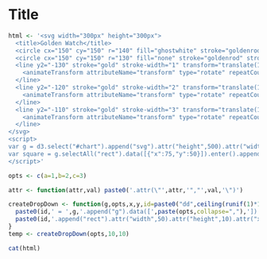 Title
========================================================
<script src="http://d3js.org/d3.v2.min.js" charset="utf-8"></script>

```r
html <- '<svg width="300px" height="300px">
  <title>Golden Watch</title>
  <circle cx="150" cy="150" r="140" fill="ghostwhite" stroke="goldenrod" stroke-width="2" />
  <circle cx="150" cy="150" r="130" fill="none" stroke="goldenrod" stroke-width="3" stroke-dasharray="2,11.613568" transform="rotate(-.12)" />
  <line y2="-130" stroke="gold" stroke-width="1" transform="translate(150,150) rotate(0)">
    <animateTransform attributeName="transform" type="rotate" repeatCount="indefinite" dur="60s" by="360" />
  </line>
  <line y2="-120" stroke="gold" stroke-width="2" transform="translate(150,150) rotate(0)">
    <animateTransform attributeName="transform" type="rotate" repeatCount="indefinite" dur="60min" by="360" />
  </line>
  <line y2="-110" stroke="gold" stroke-width="3" transform="translate(150,150) rotate(0)">
    <animateTransform attributeName="transform" type="rotate" repeatCount="indefinite" dur="12h" by="360" />
  </line>
</svg>
<script>
var g = d3.select("#chart").append("svg").attr("height",500).attr("width",500).append("g");
var square = g.selectAll("rect").data([{"x":75,"y":50}]).enter().append("rect").attr("x",20).attr("y",20).attr("width",30).attr("height",30).style("fill","lightgreen");
</script>'

opts <- c(a=1,b=2,c=3)

attr <- function(attr,val) paste0('.attr(\"',attr,'","',val,'\")')

createDropDown <- function(g,opts,x,y,id=paste0("dd",ceiling(runif(1)*1000))) {
  paste0(id,' = ',g,'.append("g").data([',paste(opts,collapse=","),']).enter()')
  paste0(id,'.append("rect").attr("width",50).attr("height",10).attr("x",20).attr("y",function(d,i) {return i*10;})')
}
temp <- createDropDown(opts,10,10)
```


<p id="chart">

```r
cat(html)
```

</p>
